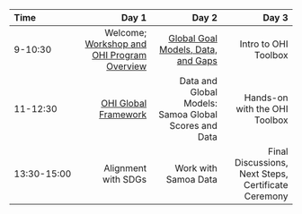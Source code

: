 |Time       |      Day 1|      Day 2|      Day 3|
|:----------|----------:|----------:|----------:|
|9-10:30 | Welcome; [Workshop and OHI Program Overview](https://docs.google.com/presentation/d/1kTYqMc-aYDhbi7tfMA9dIdATVOVC0MbXeKuTqTWz6XY/edit?usp=sharing) | [Global Goal Models, Data, and Gaps](https://docs.google.com/presentation/d/18FYccC7Ox8ZlZNpsKDrPBnjk9c87eTQ9gruj4ICdeuE/edit?usp=sharing)  | Intro to OHI Toolbox |
|11-12:30 | [OHI Global Framework ](https://docs.google.com/presentation/d/1RAY6t4xh1oWsFhxsFoo_ImAa_KIsw7dTkjzfQvHRmqU/edit?usp=sharing) | Data and Global Models: Samoa Global Scores and Data <!---](http://ohi-science.org/sam/workshop-explore-data) ---> |  Hands-on with the OHI Toolbox <!---](https://rawgit.com/OHI-Science/sam/master/eez/workshop-toolbox.html) ---> |
|13:30-15:00 | Alignment with SDGs  | Work with Samoa Data |  Final Discussions, Next Steps, Certificate Ceremony |


<!----
TODO: chat with Erin

- Welcome activity? Intro everyone?
- Update OHI Overview talk and schedule link
--->
